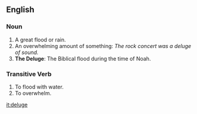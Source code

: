 ==English==

===Noun===

# A great flood or rain.
# An overwhelming amount of something: ''The rock concert was a deluge of sound.''
# '''The Deluge''': The Biblical flood during the time of Noah.

===Transitive Verb===

# To flood with water.
# To overwhelm.

[[it:deluge]]